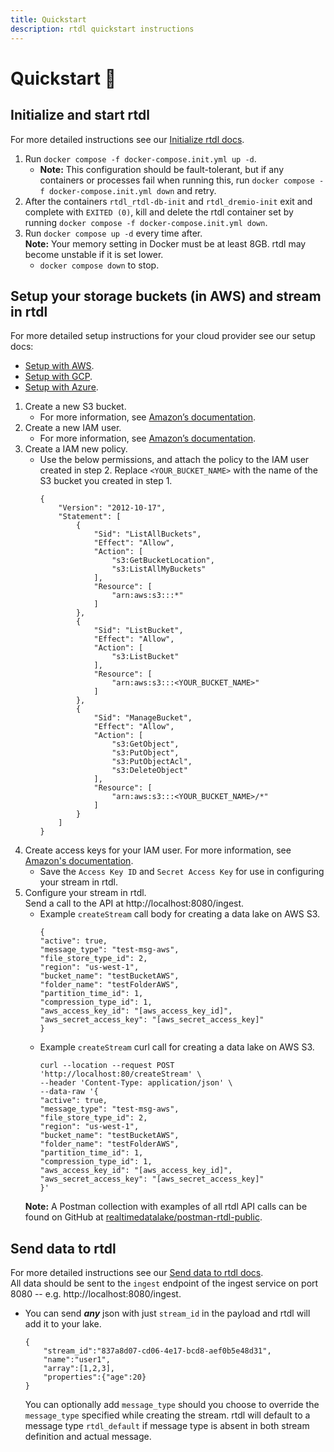 ```yaml
---
title: Quickstart
description: rtdl quickstart instructions
---
```


# Quickstart 🌱
## Initialize and start rtdl
For more detailed instructions see our [Initialize rtdl docs](/docs/setting-up/initializertdl).
1.  Run `docker compose -f docker-compose.init.yml up -d`.
    * **Note:** This configuration should be fault-tolerant, but if any containers or 
      processes fail when running this, run `docker compose -f docker-compose.init.yml down` 
      and retry.
2.  After the containers `rtdl_rtdl-db-init` and `rtdl_dremio-init` exit and complete with `EXITED (0)`, kill and 
    delete the rtdl container set by running `docker compose -f docker-compose.init.yml down`.
3.  Run `docker compose up -d` every time after.  
    **Note:** Your memory setting in Docker must be at least 8GB. rtdl may become unstable if it is 
    set lower.
    * `docker compose down` to stop.

## Setup your storage buckets (in AWS) and stream in rtdl
For more detailed setup instructions for your cloud provider see our setup docs:
  * [Setup with AWS](/docs/setting-up/setupwithaws).
  * [Setup with GCP](/docs/setting-up/setupwithgcp).
  * [Setup with Azure](/docs/setting-up/setupwithazure).

1.  Create a new S3 bucket.
    * For more information, see [Amazon’s documentation](https://docs.aws.amazon.com/AmazonS3/latest/userguide/creating-bucket.html).
2.  Create a new IAM user.
    * For more information, see [Amazon’s documentation](https://docs.aws.amazon.com/IAM/latest/UserGuide/id_users_create.html#id_users_create_console).
3.  Create a IAM new policy.
    * Use the below permissions, and attach the policy to the IAM 
      user created in step 2. Replace `<YOUR_BUCKET_NAME>` with the 
      name of the S3 bucket you created in step 1.
      ```
      {
          "Version": "2012-10-17",
          "Statement": [
              {
                  "Sid": "ListAllBuckets",
                  "Effect": "Allow",
                  "Action": [
                      "s3:GetBucketLocation",
                      "s3:ListAllMyBuckets"
                  ],
                  "Resource": [
                      "arn:aws:s3:::*"
                  ]
              },
              {
                  "Sid": "ListBucket",
                  "Effect": "Allow",
                  "Action": [
                      "s3:ListBucket"
                  ],
                  "Resource": [
                      "arn:aws:s3:::<YOUR_BUCKET_NAME>"
                  ]
              },
              {
                  "Sid": "ManageBucket",
                  "Effect": "Allow",
                  "Action": [
                      "s3:GetObject",
                      "s3:PutObject",
                      "s3:PutObjectAcl",
                      "s3:DeleteObject"
                  ],
                  "Resource": [
                      "arn:aws:s3:::<YOUR_BUCKET_NAME>/*"
                  ]
              }
          ]
      }
      ```
  4.  Create access keys for your IAM user. For more information, see 
      [Amazon's documentation](https://docs.aws.amazon.com/IAM/latest/UserGuide/id_credentials_access-keys.html#Using_CreateAccessKey).
        * Save the `Access Key ID` and `Secret Access Key` for use in 
          configuring your stream in rtdl.
  5.  Configure your stream in rtdl.  
      Send a call to the API at http://localhost:8080/ingest.
      * Example `createStream` call body for creating a data lake on AWS S3.  
        ```
        {
        "active": true,
        "message_type": "test-msg-aws",
        "file_store_type_id": 2,
        "region": "us-west-1",
        "bucket_name": "testBucketAWS",
        "folder_name": "testFolderAWS",
        "partition_time_id": 1,
        "compression_type_id": 1,
        "aws_access_key_id": "[aws_access_key_id]",
        "aws_secret_access_key": "[aws_secret_access_key]"
        }
        ```
      * Example `createStream` curl call for creating a data lake on AWS S3.  
        ```
        curl --location --request POST 'http://localhost:80/createStream' \
        --header 'Content-Type: application/json' \
        --data-raw '{
        "active": true,
        "message_type": "test-msg-aws",
        "file_store_type_id": 2,
        "region": "us-west-1",
        "bucket_name": "testBucketAWS",
        "folder_name": "testFolderAWS",
        "partition_time_id": 1,
        "compression_type_id": 1,
        "aws_access_key_id": "[aws_access_key_id]",
        "aws_secret_access_key": "[aws_secret_access_key]"
        }'
        ```
      **Note:** A Postman collection with examples of all rtdl API calls can be found on GitHub at [realtimedatalake/postman-rtdl-public](https://github.com/realtimedatalake/postman-rtdl-public).  

## Send data to rtdl
For more detailed instructions see our [Send data to rtdl docs](/docs/setting-up/senddata).  
All data should be sent to the `ingest` endpoint of the ingest service on port 8080 -- e.g. http://localhost:8080/ingest.
*   You can send ***any*** json with just ```stream_id``` in the payload and rtdl will add it to your lake.
    ```
    {
        "stream_id":"837a8d07-cd06-4e17-bcd8-aef0b5e48d31",
        "name":"user1",
        "array":[1,2,3],
        "properties":{"age":20}
    }
    ```  
	You can optionally add ```message_type``` should you choose to override the ```message_type``` specified while creating the stream.
	rtdl will default to a message type ```rtdl_default``` if message type is absent in both stream definition and actual message.

